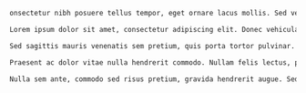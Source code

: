 
```txt  title="static-dir-list/static/girl/hate/eunuch.txt"
onsectetur nibh posuere tellus tempor, eget ornare lacus mollis. Sed vehicula libero purus, sed vestibulum leo consectetur vitae. Nullam eleifend sit amet quam eget elementum. Sed pulvinar, justo eu mollis convallis, urna erat sagittis tortor, sagittis cursus elit neque ac sapien. Nulla cursus semper pharetra. Curabitur tempus eleifend lorem, non eleifend nulla laoreet quis. Mauris porta sit amet augue a facilisis. Nulla luctus nibh a bibendum fringilla. Nam aliquam, quam sit amet tincidunt viverra, nisl quam pellentesque nisl, vitae iaculis tellus magna a tellus. Mauris vitae tellus nisi. Mauris accumsan mattis est, tempor venenatis ante tristique eget. Pellentesque habitant morbi tristique senectus et netus et malesuada fames ac turpis egestas. Nam a feugiat tortor.

Lorem ipsum dolor sit amet, consectetur adipiscing elit. Donec vehicula quam id purus scelerisque tincidunt. Vivamus vestibulum vel tortor ultrices tincidunt. Duis auctor laoreet felis vel luctus. Aenean hendrerit rutrum augue, ut pulvinar ipsum dignissim non. Morbi ultrices odio neque. Quisque vulputate viverra elit, sit amet consequat dolor interdum ac. Cras volutpat sapien nulla, pellentesque efficitur urna posuere ut. Etiam sollicitudin bibendum enim, in ornare arcu fermentum lobortis.

Sed sagittis mauris venenatis sem pretium, quis porta tortor pulvinar. Aenean nec justo sapien. Aenean ut risus at orci dictum finibus sit amet ut mauris. Donec mattis ipsum id lectus mollis aliquam. Nulla nunc mi, semper at felis vitae, aliquet elementum arcu. Aenean et vulputate tellus. Quisque ac tellus sit amet ipsum varius sodales ut sed elit. Nunc eget fringilla eros, et faucibus orci. Integer consectetur quam ac porttitor pretium. Nulla ac faucibus risus. Phasellus viverra nibh non bibendum aliquam. Nullam turpis libero, auctor et sem maximus, dictum tincidunt nisl. Vestibulum hendrerit efficitur felis ut bibendum. Sed justo diam, elementum et volutpat non, commodo a massa. Donec et molestie nunc. Mauris laoreet porta urna, ac interdum nisl auctor non.

Praesent ac dolor vitae nulla hendrerit commodo. Nullam felis lectus, pharetra quis tortor vehicula, scelerisque tincidunt nibh. Vestibulum fringilla pharetra tellus sit amet pharetra. Nam sed magna sem. Vestibulum sed sem orci. Vestibulum auctor ex in sem posuere ullamcorper. Maecenas purus tortor, maximus in laoreet eu, convallis at ligula. Aenean ac eros lacinia, sagittis purus et, gravida lectus.

Nulla sem ante, commodo sed risus pretium, gravida hendrerit augue. Sed nisl tellus, dictum id mauris vulputate, cursus convallis sem. Aliquam orci dui, porttitor non ante sit amet, mattis convallis dui. Nullam mattis fringilla tempus. Donec id pellentesque nibh. Duis neque nunc, fermentum non sapien non, consectetur convallis velit. Quisque at leo sit amet lacus luctus dignissim. Nam diam nulla, congue non sodales ac, finibus nec arcu. Aliquam in nisi bibendum, interdum dui a, ultricies eros. 
```
